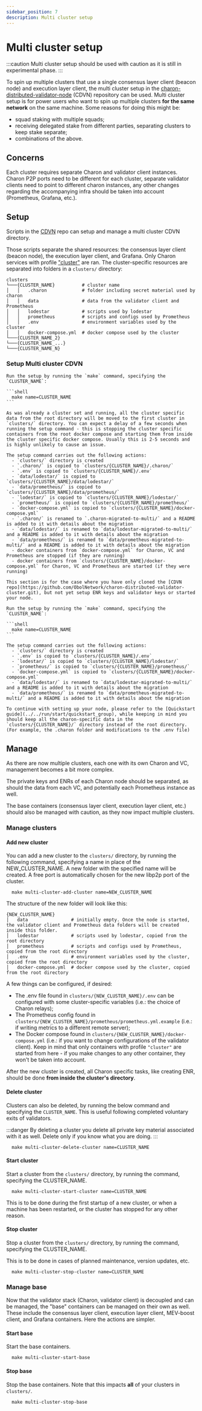 ```yaml
---
sidebar_position: 7
description: Multi cluster setup
---
```



# Multi cluster setup

:::caution
Multi cluster setup should be used with caution as it is still in experimental phase.
:::

To spin up multiple clusters that use a single consensus layer client (beacon node) and execution layer client, the multi cluster setup in the [charon-distributed-validator-node](https://github.com/ObolNetwork/charon-distributed-validator-node) (CDVN) repository can be used. Multi cluster setup is for power users who want to spin up multiple clusters **for the same network** on the same machine. Some reasons for doing this might be:

- squad staking with multiple squads;
- receiving delegated stake from different parties, separating clusters to keep stake separate;
- combinations of the above.

## Concerns

Each cluster requires separate Charon and validator client instances. Charon P2P ports need to be different for each cluster, separate validator clients need to point to different charon instances, any other changes regarding the accompanying infra should be taken into account (Prometheus, Grafana, etc.).

## Setup

Scripts in the [CDVN](https://github.com/ObolNetwork/charon-distributed-validator-node) repo can setup and manage a multi cluster CDVN directory.

Those scripts separate the shared resources: the consensus layer client (beacon node), the execution layer client, and Grafana. Only Charon services with profile ["cluster"](https://github.com/ObolNetwork/charon-distributed-validator-node/blob/ad4044faf78bbe972437abb5dfb3b1e856776c22/docker-compose.yml#L82) are ran. The cluster-specific resources are separated into folders in a `clusters/` directory:

```directory
clusters
└───{CLUSTER_NAME}          # cluster name
│   │   .charon             # folder including secret material used by charon
│   │   data                # data from the validator client and Prometheus
│   │   lodestar            # scripts used by lodestar
│   │   prometheus          # scripts and configs used by Prometheus
│   │   .env                # environment variables used by the cluster
│   │   docker-compose.yml  # docker compose used by the cluster
└───{CLUSTER_NAME_2}
└───{CLUSTER_NAME_...}
└───{CLUSTER_NAME_N}
```

### Setup Multi cluster CDVN

<Tabs groupId="cluster-creation-stage">
  <TabItem value="already running" label="I already have single cluster running" default>
    
    Run the setup by running the `make` command, specifying the `CLUSTER_NAME`:

    ```shell
      make name=CLUSTER_NAME
    ```

    As was already a cluster set and running, all the cluster specific data from the root directory will be moved to the first cluster in `clusters/` directory. You can expect a delay of a few seconds when running the setup command - this is stopping the cluster specific containers from the root docker compose and starting them from inside the cluster specific docker compose. Usually this is 2-5 seconds and is highly unlikely to cause an issue.

    The setup command carries out the following actions:
      - `clusters/` directory is created
      - `.charon/` is copied to `clusters/{CLUSTER_NAME}/.charon/`
      - `.env` is copied to `clusters/{CLUSTER_NAME}/.env`
      - `data/lodestar/` is copied to `clusters/{CLUSTER_NAME}/data/lodestar/`
      - `data/prometheus/` is copied to `clusters/{CLUSTER_NAME}/data/prometheus/`
      - `lodestar/` is copied to `clusters/{CLUSTER_NAME}/lodestar/`
      - `prometheus/` is copied to `clusters/{CLUSTER_NAME}/prometheus/`
      - `docker-compose.yml` is copied to `clusters/{CLUSTER_NAME}/docker-compose.yml`
      - `.charon/` is renamed to `.charon-migrated-to-multi/` and a README is added to it with details about the migration
      - `data/lodestar/` is renamed to `data/lodestar-migrated-to-multi/` and a README is added to it with details about the migration
      - `data/prometheus/` is renamed to `data/prometheus-migrated-to-multi/` and a README is added to it with details about the migration
      - docker containers from `docker-compose.yml` for Charon, VC and Prometheus are stopped (if they are running)
      - docker containers from `clusters/{CLUSTER_NAME}/docker-compose.yml` for Charon, VC and Prometheus are started (if they were running)
  </TabItem>
  <TabItem value="just starting" label="I am just starting with CDVN" default>

    This section is for the case where you have only cloned the [CDVN repo](https://github.com/ObolNetwork/charon-distributed-validator-cluster.git), but not yet setup ENR keys and validator keys or started your node.

    Run the setup by running the `make` command, specifying the `CLUSTER_NAME`:

    ```shell
      make name=CLUSTER_NAME
    ```

    The setup command carries out the following actions:
      - `clusters/` directory is created
      - `.env` is copied to `clusters/{CLUSTER_NAME}/.env`
      - `lodestar/` is copied to `clusters/{CLUSTER_NAME}/lodestar/`
      - `prometheus/` is copied to `clusters/{CLUSTER_NAME}/prometheus/`
      - `docker-compose.yml` is copied to `clusters/{CLUSTER_NAME}/docker-compose.yml`
      - `data/lodestar/` is renamed to `data/lodestar-migrated-to-multi/` and a README is added to it with details about the migration
      - `data/prometheus/` is renamed to `data/prometheus-migrated-to-multi/` and a README is added to it with details about the migration
  
    To continue with setting up your node, please refer to the [Quickstart guide](../../run/start/quickstart_group), while keeping in mind you should keep all the charon-specific data in the `clusters/{CLUSTER_NAME}/` directory instead of the root directory. (For example, the .charon folder and modifications to the .env file)

  </TabItem>
</Tabs>

## Manage

As there are now multiple clusters, each one with its own Charon and VC, management becomes a bit more complex.

The private keys and ENRs of each Charon node should be separated, as should the data from each VC, and potentially each Prometheus instance as well.

The base containers (consensus layer client, execution layer client, etc.) should also be managed with caution, as they now impact multiple clusters.

### Manage clusters

#### Add new cluster

You can add a new cluster to the `clusters/` directory, by running the following command, specifying a name in place of the NEW_CLUSTER_NAME. A new folder with the specified name will be created. A free port is automatically chosen for the new libp2p port of the cluster.

```shell
  make multi-cluster-add-cluster name=NEW_CLUSTER_NAME
```

The structure of the new folder will look like this:

```directory
{NEW_CLUSTER_NAME}
│   data                # initially empty. Once the node is started, the validator client and Prometheus data folders will be created inside this folder.
│   lodestar            # scripts used by lodestar, copied from the root directory
│   prometheus          # scripts and configs used by Prometheus, copied from the root directory
│   .env                # environment variables used by the cluster, copied from the root directory
│   docker-compose.yml  # docker compose used by the cluster, copied from the root directory
```

A few things can be configured, if desired:

- The .env file found in `clusters/{NEW_CLUSTER_NAME}/.env` can be configured with some cluster-specific variables (i.e.: the choice of Charon relays);
- The Prometheus config found in `clusters/{NEW_CLUSTER_NAME}/prometheus/prometheus.yml.example` (i.e.: if writing metrics to a different remote server);
- The Docker compose found in `clusters/{NEW_CLUSTER_NAME}/docker-compose.yml` (i.e.: if you want to change configurations of the validator client). Keep in mind that only containers with profile `"cluster"` are started from here - if you make changes to any other container, they won't be taken into account.

After the new cluster is created, all Charon specific tasks, like creating ENR, should be done **from inside the cluster's directory**.

#### Delete cluster

Clusters can also be deleted, by running the below command and specifying the `CLUSTER_NAME`. This is useful following completed voluntary exits of validators.

:::danger
By deleting a cluster you delete all private key material associated with it as well. Delete only if you know what you are doing.
:::

```shell
  make multi-cluster-delete-cluster name=CLUSTER_NAME
```

#### Start cluster

Start a cluster from the `clusters/` directory, by running the command, specifying the CLUSTER_NAME.

```shell
  make multi-cluster-start-cluster name=CLUSTER_NAME
```

This is to be done during the first startup of a new cluster, or when a machine has been restarted, or the cluster has stopped for any other reason.

#### Stop cluster

Stop a cluster from the `clusters/` directory, by running the command, specifying the CLUSTER_NAME.

This is to be done in cases of planned maintenance, version updates, etc.

```shell
  make multi-cluster-stop-cluster name=CLUSTER_NAME
```

### Manage base

Now that the validator stack (Charon, validator client) is decoupled and can be managed, the "base" containers can be managed on their own as well. These include the consensus layer client, execution layer client, MEV-boost client, and Grafana containers. Here the actions are simpler.

#### Start base

Start the base containers.

```shell
  make multi-cluster-start-base
```

#### Stop base

Stop the base containers. Note that this impacts **all** of your clusters in `clusters/`.

```shell
  make multi-cluster-stop-base
```
